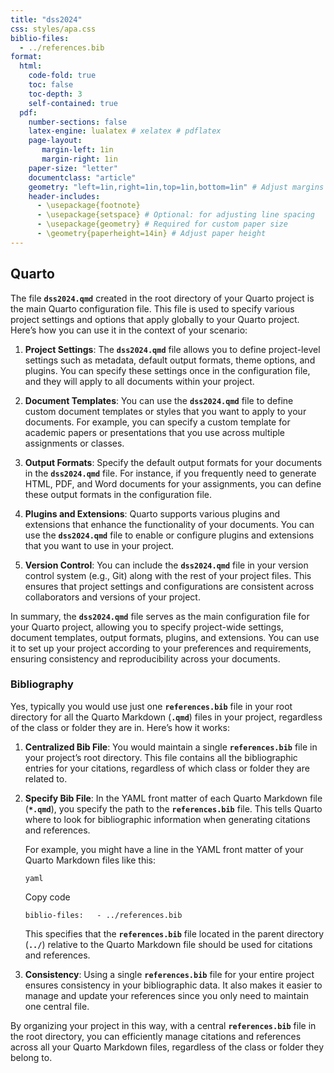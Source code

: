 ```yaml
---
title: "dss2024"
css: styles/apa.css
biblio-files:
  - ../references.bib
format:
  html:
    code-fold: true
    toc: false
    toc-depth: 3
    self-contained: true
  pdf:
    number-sections: false
    latex-engine: lualatex # xelatex # pdflatex
    page-layout:
       margin-left: 1in
       margin-right: 1in
    paper-size: "letter"
    documentclass: "article"
    geometry: "left=1in,right=1in,top=1in,bottom=1in" # Adjust margins if needed
    header-includes:
      - \usepackage{footnote}
      - \usepackage{setspace} # Optional: for adjusting line spacing
      - \usepackage{geometry} # Required for custom paper size
      - \geometry{paperheight=14in} # Adjust paper height
---
```


## Quarto

The file **`dss2024.qmd`** created in the root directory of your Quarto project is the main Quarto configuration file. This file is used to specify various project settings and options that apply globally to your Quarto project. Here's how you can use it in the context of your scenario:

1.  **Project Settings**: The **`dss2024.qmd`** file allows you to define project-level settings such as metadata, default output formats, theme options, and plugins. You can specify these settings once in the configuration file, and they will apply to all documents within your project.

2.  **Document Templates**: You can use the **`dss2024.qmd`** file to define custom document templates or styles that you want to apply to your documents. For example, you can specify a custom template for academic papers or presentations that you use across multiple assignments or classes.

3.  **Output Formats**: Specify the default output formats for your documents in the **`dss2024.qmd`** file. For instance, if you frequently need to generate HTML, PDF, and Word documents for your assignments, you can define these output formats in the configuration file.

4.  **Plugins and Extensions**: Quarto supports various plugins and extensions that enhance the functionality of your documents. You can use the **`dss2024.qmd`** file to enable or configure plugins and extensions that you want to use in your project.

5.  **Version Control**: You can include the **`dss2024.qmd`** file in your version control system (e.g., Git) along with the rest of your project files. This ensures that project settings and configurations are consistent across collaborators and versions of your project.

In summary, the **`dss2024.qmd`** file serves as the main configuration file for your Quarto project, allowing you to specify project-wide settings, document templates, output formats, plugins, and extensions. You can use it to set up your project according to your preferences and requirements, ensuring consistency and reproducibility across your documents.

### Bibliography

Yes, typically you would use just one **`references.bib`** file in your root directory for all the Quarto Markdown (**`.qmd`**) files in your project, regardless of the class or folder they are in. Here's how it works:

1.  **Centralized Bib File**: You would maintain a single **`references.bib`** file in your project's root directory. This file contains all the bibliographic entries for your citations, regardless of which class or folder they are related to.

2.  **Specify Bib File**: In the YAML front matter of each Quarto Markdown file (**`*.qmd`**), you specify the path to the **`references.bib`** file. This tells Quarto where to look for bibliographic information when generating citations and references.

    For example, you might have a line in the YAML front matter of your Quarto Markdown files like this:

    ```         
    yaml
    ```

    Copy code

    `biblio-files:   - ../references.bib`

    This specifies that the **`references.bib`** file located in the parent directory (**`../`**) relative to the Quarto Markdown file should be used for citations and references.

3.  **Consistency**: Using a single **`references.bib`** file for your entire project ensures consistency in your bibliographic data. It also makes it easier to manage and update your references since you only need to maintain one central file.

By organizing your project in this way, with a central **`references.bib`** file in the root directory, you can efficiently manage citations and references across all your Quarto Markdown files, regardless of the class or folder they belong to.
